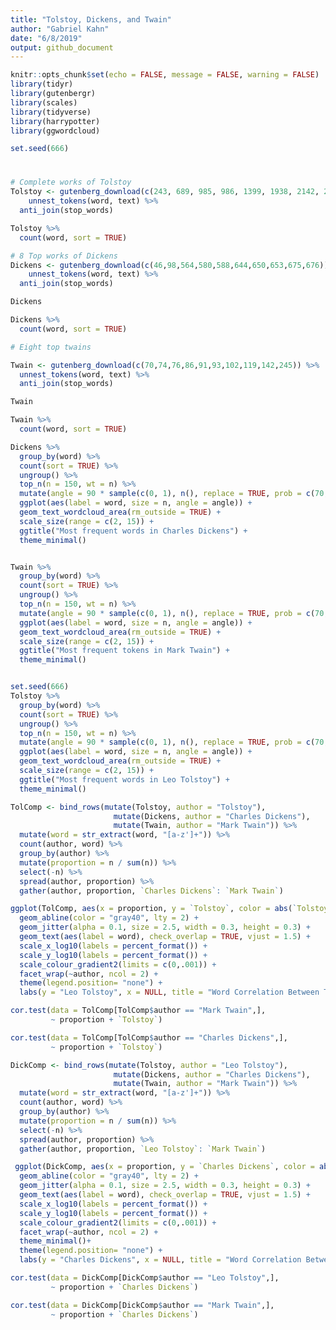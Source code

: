 ```yaml
---
title: "Tolstoy, Dickens, and Twain"
author: "Gabriel Kahn"
date: "6/8/2019"
output: github_document
---
```


```r
knitr::opts_chunk$set(echo = FALSE, message = FALSE, warning = FALSE)
library(tidyr)
library(gutenbergr)
library(scales)
library(tidyverse)
library(harrypotter)
library(ggwordcloud)

set.seed(666)
```

#


```r
# Complete works of Tolstoy
Tolstoy <- gutenberg_download(c(243, 689, 985, 986, 1399, 1938, 2142, 2450, 2600, 2637)) %>% 
    unnest_tokens(word, text) %>%
  anti_join(stop_words)


```

```r
Tolstoy %>% 
  count(word, sort = TRUE)

```

```r
# 8 Top works of Dickens
Dickens <- gutenberg_download(c(46,98,564,580,588,644,650,653,675,676)) %>% 
    unnest_tokens(word, text) %>%
  anti_join(stop_words)

Dickens
```


```r
Dickens %>%
  count(word, sort = TRUE)
```

```r
# Eight top twains

Twain <- gutenberg_download(c(70,74,76,86,91,93,102,119,142,245)) %>%
  unnest_tokens(word, text) %>%
  anti_join(stop_words)

Twain
```


```r
Twain %>%
  count(word, sort = TRUE)
```

```r

Dickens %>%
  group_by(word) %>%
  count(sort = TRUE) %>%
  ungroup() %>%
  top_n(n = 150, wt = n) %>%
  mutate(angle = 90 * sample(c(0, 1), n(), replace = TRUE, prob = c(70, 30))) %>%
  ggplot(aes(label = word, size = n, angle = angle)) +
  geom_text_wordcloud_area(rm_outside = TRUE) +
  scale_size(range = c(2, 15)) +
  ggtitle("Most frequent words in Charles Dickens") +
  theme_minimal()


Twain %>%
  group_by(word) %>%
  count(sort = TRUE) %>%
  ungroup() %>%
  top_n(n = 150, wt = n) %>%
  mutate(angle = 90 * sample(c(0, 1), n(), replace = TRUE, prob = c(70, 30))) %>%
  ggplot(aes(label = word, size = n, angle = angle)) +
  geom_text_wordcloud_area(rm_outside = TRUE) +
  scale_size(range = c(2, 15)) +
  ggtitle("Most frequent tokens in Mark Twain") +
  theme_minimal()


set.seed(666)
Tolstoy %>%
  group_by(word) %>%
  count(sort = TRUE) %>%
  ungroup() %>%
  top_n(n = 150, wt = n) %>%
  mutate(angle = 90 * sample(c(0, 1), n(), replace = TRUE, prob = c(70, 30))) %>%
  ggplot(aes(label = word, size = n, angle = angle)) +
  geom_text_wordcloud_area(rm_outside = TRUE) +
  scale_size(range = c(2, 15)) +
  ggtitle("Most frequent words in Leo Tolstoy") +
  theme_minimal()

```

```r
TolComp <- bind_rows(mutate(Tolstoy, author = "Tolstoy"),
                       mutate(Dickens, author = "Charles Dickens"), 
                       mutate(Twain, author = "Mark Twain")) %>% 
  mutate(word = str_extract(word, "[a-z']+")) %>%
  count(author, word) %>%
  group_by(author) %>%
  mutate(proportion = n / sum(n)) %>% 
  select(-n) %>% 
  spread(author, proportion) %>% 
  gather(author, proportion, `Charles Dickens`: `Mark Twain`)


```



```r

ggplot(TolComp, aes(x = proportion, y = `Tolstoy`, color = abs(`Tolstoy` - proportion))) +
  geom_abline(color = "gray40", lty = 2) +
  geom_jitter(alpha = 0.1, size = 2.5, width = 0.3, height = 0.3) +
  geom_text(aes(label = word), check_overlap = TRUE, vjust = 1.5) +
  scale_x_log10(labels = percent_format()) +
  scale_y_log10(labels = percent_format()) +
  scale_colour_gradient2(limits = c(0,.001)) +
  facet_wrap(~author, ncol = 2) +
  theme(legend.position= "none") +
  labs(y = "Leo Tolstoy", x = NULL, title = "Word Correlation Between Tolstoy and Other Authors")

```

```r
cor.test(data = TolComp[TolComp$author == "Mark Twain",],
         ~ proportion + `Tolstoy`)

cor.test(data = TolComp[TolComp$author == "Charles Dickens",], 
         ~ proportion + `Tolstoy`)

```




```r
DickComp <- bind_rows(mutate(Tolstoy, author = "Leo Tolstoy"),
                       mutate(Dickens, author = "Charles Dickens"), 
                       mutate(Twain, author = "Mark Twain")) %>% 
  mutate(word = str_extract(word, "[a-z']+")) %>%
  count(author, word) %>%
  group_by(author) %>%
  mutate(proportion = n / sum(n)) %>% 
  select(-n) %>% 
  spread(author, proportion) %>% 
  gather(author, proportion, `Leo Tolstoy`: `Mark Twain`)

```


```r
 
 ggplot(DickComp, aes(x = proportion, y = `Charles Dickens`, color = abs(`Charles Dickens` - proportion))) +
  geom_abline(color = "gray40", lty = 2) +
  geom_jitter(alpha = 0.1, size = 2.5, width = 0.3, height = 0.3) +
  geom_text(aes(label = word), check_overlap = TRUE, vjust = 1.5) +
  scale_x_log10(labels = percent_format()) +
  scale_y_log10(labels = percent_format()) +
  scale_colour_gradient2(limits = c(0,.001)) +
  facet_wrap(~author, ncol = 2) +
  theme_minimal()+
  theme(legend.position= "none") +
  labs(y = "Charles Dickens", x = NULL, title = "Word Correlation Between Dickens and Other Authors")

```

```r


cor.test(data = DickComp[DickComp$author == "Leo Tolstoy",],
         ~ proportion + `Charles Dickens`)

cor.test(data = DickComp[DickComp$author == "Mark Twain",], 
         ~ proportion + `Charles Dickens`)

```

